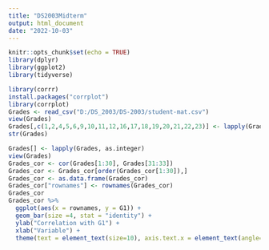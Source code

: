 ```yaml
---
title: "DS2003Midterm"
output: html_document
date: "2022-10-03"
---
```


```r
knitr::opts_chunk$set(echo = TRUE)
library(dplyr)
library(ggplot2)
library(tidyverse)
```


```r
library(corrr)
install.packages("corrplot")
library(corrplot)
Grades <- read_csv("D:/DS_2003/DS-2003/student-mat.csv")
view(Grades)
Grades[,c(1,2,4,5,6,9,10,11,12,16,17,18,19,20,21,22,23)] <- lapply(Grades[,c(1,2,4,5,6,9,10,11,12,16,17,18,19,20,21,22,23)], as.factor)
str(Grades)

Grades[] <- lapply(Grades, as.integer)
view(Grades)
Grades_cor <- cor(Grades[1:30], Grades[31:33])
Grades_cor <- Grades_cor[order(Grades_cor[1:30]),]
Grades_cor <- as.data.frame(Grades_cor)
Grades_cor["rownames"] <- rownames(Grades_cor)
Grades_cor
Grades_cor %>%
  ggplot(aes(x = rownames, y = G1)) + 
  geom_bar(size =4, stat = "identity") +
  ylab("Correlation with G1") +
  xlab("Variable") +
  theme(text = element_text(size=10), axis.text.x = element_text(angle=90, hjust=1))

```
